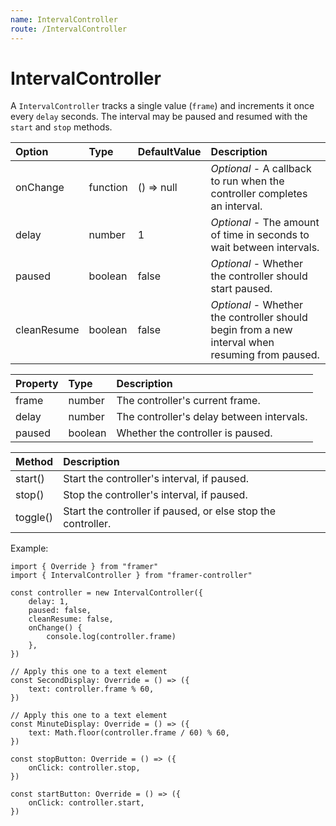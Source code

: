 ```yaml
---
name: IntervalController
route: /IntervalController
---
```


# IntervalController

A `IntervalController` tracks a single value (`frame`) and increments it once every `delay` seconds. The interval may be paused and resumed with the `start` and `stop` methods.

| Option      | Type     | DefaultValue | Description                                                                                     |
| :---------- | :------- | :----------- | :---------------------------------------------------------------------------------------------- |
| onChange    | function | () => null   | _Optional_ - A callback to run when the controller completes an interval.                       |
| delay       | number   | 1            | _Optional_ - The amount of time in seconds to wait between intervals.                           |
| paused      | boolean  | false        | _Optional_ - Whether the controller should start paused.                                        |
| cleanResume | boolean  | false        | _Optional_ - Whether the controller should begin from a new interval when resuming from paused. |

| Property | Type    | Description                               |
| :------- | :------ | :---------------------------------------- |
| frame    | number  | The controller's current frame.           |
| delay    | number  | The controller's delay between intervals. |
| paused   | boolean | Whether the controller is paused.         |

| Method   | Description                                                  |
| :------- | :----------------------------------------------------------- |
| start()  | Start the controller's interval, if paused.                  |
| stop()   | Stop the controller's interval, if paused.                   |
| toggle() | Start the controller if paused, or else stop the controller. |

Example:

```tsx
import { Override } from "framer"
import { IntervalController } from "framer-controller"

const controller = new IntervalController({
	delay: 1,
	paused: false,
	cleanResume: false,
	onChange() {
		console.log(controller.frame)
	},
})

// Apply this one to a text element
const SecondDisplay: Override = () => ({
	text: controller.frame % 60,
})

// Apply this one to a text element
const MinuteDisplay: Override = () => ({
	text: Math.floor(controller.frame / 60) % 60,
})

const stopButton: Override = () => ({
	onClick: controller.stop,
})

const startButton: Override = () => ({
	onClick: controller.start,
})
```
